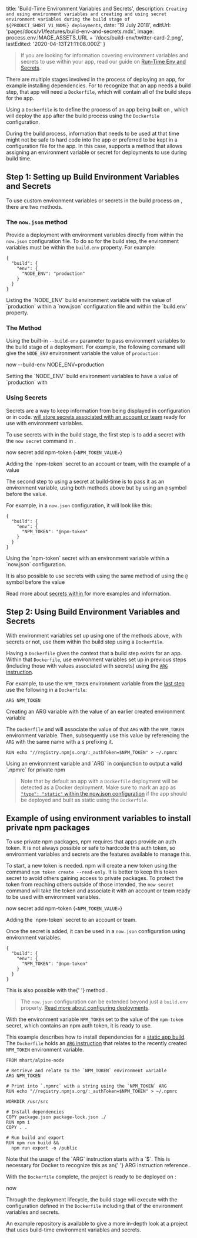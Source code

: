 
  title: 'Build-Time Environment Variables and Secrets',
  description: `Creating and using environment variables and creating and using secret environment variables during the build stage of ${PRODUCT_SHORT_V1_NAME} deployments`,
  date: '19 July 2018',
  editUrl: 'pages/docs/v1/features/build-env-and-secrets.mdx',
  image: process.env.IMAGE_ASSETS_URL + '/docs/build-env/twitter-card-2.png',
  lastEdited: '2020-04-13T21:11:08.000Z'
}

> If you are looking for information covering environment variables and secrets to use within your app, read our guide on [Run-Time Env and Secrets](/docs/features/env-and-secrets).

There are multiple stages involved in the process of deploying an app, for example installing dependencies. For <ProductShortV1Name /> to recognize that an app needs a build step, that app will need a `Dockerfile`, which will contain all of the build steps for the app.

Using a `Dockerfile` is to define the process of an app being built on <ProductShortV1Name />, which will deploy the app after the build process using the `Dockerfile` configuration.

During the build process, information that needs to be used at that time might not be safe to hard code into the app or preferred to be kept in a configuration file for the app. In this case, <ProductShortV1Name /> supports a method that allows assigning an environment variable or secret for deployments to use during build time.

## Step 1: Setting up Build Environment Variables and Secrets

To use custom environment variables or secrets in the build process on <ProductShortV1Name />, there are two methods.

### The `now.json` method

Provide a <ProductShortV1Name /> deployment with environment variables directly from within the `now.json` configuration file. To do so for the build step, the environment variables must be within the `build.env` property. For example:

```
{
  "build": {
    "env": {
      "NODE_ENV": "production"
    }
  }
}
```

<Caption>
  Listing the `NODE_ENV` build environment variable with the value of
  `production` within a `now.json` configuration file and within the `build.env`
  property.
</Caption>

### The <ProductNameWrapper name={CLI_V1_NAME} /> Method

Using the built-in `--build-env` parameter to pass environment variables to the build stage of a <ProductShortV1Name /> deployment. For example, the following command will give the `NODE_ENV` environment variable the value of `production`:

<TerminalInput>now --build-env NODE_ENV=production</TerminalInput>

<Caption>
  Setting the `NODE_ENV` build environment variables to have a value of
  `production` with <CliV1Name />
</Caption>

### Using Secrets

Secrets are a way to keep information from being displayed in configuration or in code. [<ProductShortV1Name /> will store secrets associated with an account or team](/docs/features/env-and-secrets#securing-env-variables-using-secrets) ready for use with environment variables.

To use secrets with <ProductShortV1Name /> in the build stage, the first step is to add a secret with the `now secret` command in <CliV1Name />.

<TerminalInput>now secret add npm-token {`<NPM_TOKEN_VALUE>`}</TerminalInput>

<Caption>
  Adding the `npm-token` secret to an account or team, with the example of a
  value
</Caption>

The second step to using a secret at build-time is to pass it as an environment variable, using both methods above but by using an `@` symbol before the value.

For example, in a `now.json` configuration, it will look like this:

```
{
  "build": {
    "env": {
      "NPM_TOKEN": "@npm-token"
    }
  }
}
```

<Caption>
  Using the `npm-token` secret with an environment variable within a `now.json`
  configuration.
</Caption>

It is also possible to use secrets with <CliV1Name /> using the same method of using the `@` symbol before the value

Read more about [secrets within <ProductShortV1Name />](/docs/features/env-and-secrets#securing-env-variables-using-secrets) for more examples and information.

## Step 2: Using Build Environment Variables and Secrets

With environment variables set up using one of the methods above, with secrets or not, use them within the build step using a `Dockerfile`.

Having a `Dockerfile` gives <ProductShortV1Name /> the context that a build step exists for an app. Within that `Dockerfile`, use environment variables set up in previous steps (including those with values associated with secrets) using the [`ARG` instruction](https://docs.docker.com/engine/reference/runtime/#arg).

For example, to use the `NPM_TOKEN` environment variable from the [last step](#using-secrets) use the following in a `Dockerfile`:

```
ARG NPM_TOKEN
```

<Caption>
  Creating an ARG variable with the value of an earlier created environment
  variable
</Caption>

The `Dockerfile` and <ProductShortV1Name /> will associate the value of that `ARG` with the `NPM_TOKEN` environment variable. Then, subsequently use this value by referencing the `ARG` with the same name with a `$` prefixing it.

```
RUN echo "//registry.npmjs.org/:_authToken=$NPM_TOKEN" > ~/.npmrc
```

<Caption>
  Using an environment variable and `ARG` in conjunction to output a valid
  `.npmrc` for private npm
</Caption>

> Note that by default an app with a `Dockerfile` deployment will be detected as a Docker deployment. Make sure to mark an app as [`"type": "static"` within the now.json configuration](docs/deployment-types/static) if the app should be deployed and built as static using the `Dockerfile`.

## Example of using environment variables to install private npm packages

To use private npm packages, npm requires that apps provide an auth token. It is not always possible or safe to hardcode this auth token, so environment variables and secrets are the features available to manage this.

To start, a new token is needed. npm will create a new token using the command `npm token create --read-only`. It is better to keep this token secret to avoid others gaining access to private packages. To protect the token from reaching others outside of those intended, the `now secret` command will take the token and associate it with an account or team ready to be used with environment variables.

<TerminalInput>now secret add npm-token {`<NPM_TOKEN_VALUE>`}</TerminalInput>

<Caption>Adding the `npm-token` secret to an account or team.</Caption>

Once the secret is added, it can be used in a `now.json` configuration using environment variables.

```
{
  "build": {
    "env": {
      "NPM_TOKEN": "@npm-token"
    }
  }
}
```

<Caption>
  This is also possible with the{' '}
  <Link href="#the-now-cli-method">
    <CliV1Name /> method
  </Link>
  .
</Caption>

> The `now.json` configuration can be extended beyond just a `build.env` property. [Read more about configuring deployments](/docs/features/configuration).

With the environment variable `NPM_TOKEN` set to the value of the `npm-token` secret, which contains an npm auth token, it is ready to use.

This example describes how to install dependencies for a [static app build](/docs/deployment-types/static). The `Dockerfile` holds an [`ARG` instruction](https://docs.docker.com/engine/reference/builder/#arg) that relates to the recently created `NPM_TOKEN` environment variable.

```
FROM mhart/alpine-node

# Retrieve and relate to the `NPM_TOKEN` environment variable
ARG NPM_TOKEN

# Print into `.npmrc` with a string using the `NPM_TOKEN` ARG
RUN echo "//registry.npmjs.org/:_authToken=$NPM_TOKEN" > ~/.npmrc

WORKDIR /usr/src

# Install dependencies
COPY package.json package-lock.json ./
RUN npm i
COPY . .

# Run build and export
RUN npm run build &&
  npm run export -o /public
```

<Caption>
  Note that the usage of the `ARG` instruction starts with a `$`. This is
  necessary for Docker to recognize this as an{' '}
  <Link href="https://docs.docker.com/engine/reference/builder/#arg">
    ARG instruction reference
  </Link>
  .
</Caption>

With the `Dockerfile` complete, the project is ready to be deployed on <ProductShortV1Name />:

<TerminalInput>now</TerminalInput>

Through the deployment lifecycle, the build stage will execute with the configuration defined in the `Dockerfile` including that of the environment variables and secrets.

An example repository is available to give a more in-depth look at a project that uses build-time environment variables and secrets.

